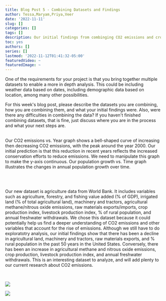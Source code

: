 ```yaml
---
title: Blog Post 5 - Combining Datasets and Findings 
author: Tessa,Maryam,Priya,Veer
date: '2022-11-11'
slug: []
categories: []
tags: []
description: Our initial findings from combinging CO2 emissions and crop production. 
toc: yes
authors: []
series: []
lastmod: '2022-11-12T01:41:32-05:00'
featuredVideo: ~
featuredImage: ~
---
```


One of the requirements for your project is that you bring together multiple datasets to enable a more in depth analysis. This could be including weather data based on dates, including demographic data based on location, among many other possibilities.

For this week\'s blog post, please describe the datasets you are combining, how you are combining them, and what your initial findings were. Also, were there any difficulties in combining the data? If you haven\'t finished combining datasets, that is fine, just discuss where you are in the process and what your next steps are.

\
Our CO2 emissions vs. Year graph shows a bell-shaped curve of increasing then decreasing CO2 emissions, with the peak around the year 2000. Our initial prediction is that this reduction in recent years reflects the increased conservation efforts to reduce emissions. We need to manipulate this graph to make the y-axis continuous. Our population growth vs. Time graph illustrates the changes in annual population growth over time.

\
\

Our new dataset is agriculture data from World Bank. It includes variables such as agriculture, forestry, and fishing value added (% of GDP), irrigated land (% of total agricultural land), machinery and tractors, agricultural methane/nitrous oxide emissions, raw materials exports/imports, crop production index, livestock production index, % of rural population, and annual freshwater withdrawals. We chose this dataset because it could potentially help us find a deeper understanding of CO2 emissions and other variables that account for the rise of emissions. Although we still have to do exploratotry analysis, our initial findings show that there has been a decline in agricultural land, machinery and tractors, raw materials exports, and % rural population in the past 50 years in the United States. Conversely, there has been an increase in agricultural methane and nitrous oxide emissions, crop production, livestock production index, and annual freshwater withdrawals. This is an interesting dataset to analyze, and will add plenty to our current research about CO2 emissions.

\

![](images/Screen%20Shot%202022-11-12%20at%201.45.53%20AM.png)

![](images/Screen%20Shot%202022-11-12%20at%201.46.20%20AM.png)
